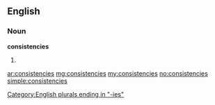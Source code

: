 ==English==

===Noun===
'''consistencies'''

# {{plural of|[[consistency]]}}

[[Category:English plurals ending in "-ies"]]

[[ar:consistencies]]
[[mg:consistencies]]
[[my:consistencies]]
[[no:consistencies]]
[[simple:consistencies]]